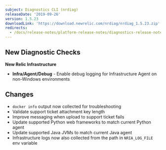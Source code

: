 ```yaml
---
subject: Diagnostics CLI (nrdiag)
releaseDate: '2019-09-26'
version: 1.5.23
downloadLink: 'https://download.newrelic.com/nrdiag/nrdiag_1.5.23.zip'
redirects:
  - /docs/release-notes/platform-release-notes/diagnostics-release-notes/new-relic-diagnostics-1523
---
```


## New Diagnostic Checks

**New Relic Infrastructure**

* **Infra/Agent/Debug** - Enable debug logging for Infrastructure Agent on non-Windows environments

## Changes

* `docker info` output now collected for troubleshooting
* Validate support ticket attachment key length
* Improve messaging when upload to support ticket fails
* Update supported Python web frameworks to match current Python agent
* Update supported Java JVMs to match current Java agent
* Infrastructure logs now also collected from the path in `NRIA_LOG_FILE` env variable
